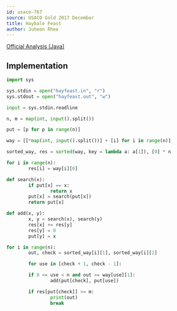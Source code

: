 ```yaml
---
id: usaco-767
source: USACO Gold 2017 December
title: Haybale Feast
author: Juheon Rhee
---
```


[Official Analysis (Java)](http://www.usaco.org/current/data/sol_hayfeast_gold_dec17.html)

## Implementation

<LanguageSection>

<PySection>

```python
import sys

sys.stdin = open("hayfeast.in", "r")
sys.stdout = open("hayfeast.out", "w")

input = sys.stdin.readline

n, m = map(int, input().split())

put = [p for p in range(n)]

way = [[*map(int, input().split())] + [i] for i in range(n)]

sorted_way, res = sorted(way, key = lambda a: a[1]), [0] * n

for i in range(n):
        res[i] = way[i][0]

def search(x):
        if put[x] == x:
                return x
        put[x] = search(put[x])
        return put[x]

def add(x, y):
        x, y = search(x), search(y)
        res[x] += res[y]
        res[y] = 0
        put[y] = x

for i in range(n):
        out, check = sorted_way[i][1], sorted_way[i][2]

        for use in [check + 1, check - 1]:

        if 0 <= use < n and out >= way[use][1]:
                add(put[check], put[use])

        if res[put[check]] >= m: 
                print(out)
                break
```
</PySection>
</LanguageSection>
